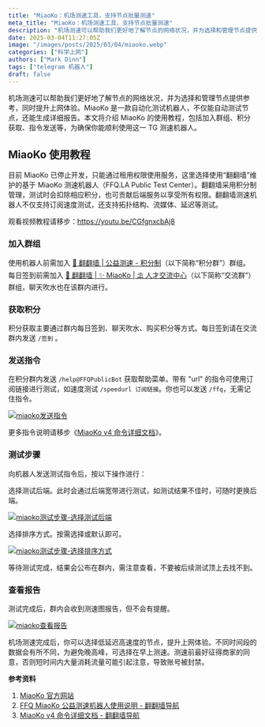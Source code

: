 ```yaml
---
title: "MiaoKo：机场测速工具，支持节点批量测速"
meta_title: "MiaoKo：机场测速工具，支持节点批量测速"
description: "机场测速可以帮助我们更好地了解节点的网络状况，并为选择和管理节点提供参考，同时提升上网体验。MiaoKo 是一款自动化测试机器人，不仅能自动测试节点，还能生成详细报告。本文将介绍 MiaoKo 的使用教程，包括加入群组、积分获取、指令发送等，为确保你能顺利使用这一 TG 测速机器人。"
date: 2025-03-04T11:27:05Z
image: "/images/posts/2025/03/04/miaoko.webp"
categories: ["科学上网"]
authors: ["Mark Dinn"]
tags: ["telegram 机器人"]
draft: false
---
```


机场测速可以帮助我们更好地了解节点的网络状况，并为选择和管理节点提供参考，同时提升上网体验。MiaoKo 是一款自动化测试机器人，不仅能自动测试节点，还能生成详细报告。本文将介绍 MiaoKo 的使用教程，包括加入群组、积分获取、指令发送等，为确保你能顺利使用这一 TG 测速机器人。

## MiaoKo 使用教程

目前 MiaoKo 已停止开发，只能通过租用权限使用服务，这里选择使用“翻翻墙”维护的基于 MiaoKo 测速机器人（FFQ.LA Public Test Center）。翻翻墙采用积分制管理，测试时会扣除相应积分，也可贡献后端服务以享受所有权限。翻翻墙测速机器人不仅支持订阅速度测试，还支持拓扑结构、流媒体、延迟等测试。

<Notice type="note">观看视频教程请移步：https://youtu.be/CGfgnxcbAj8</Notice>

### 加入群组

使用机器人前需加入 [🛫 翻翻墙 | 公益测速 - 积分制](https://t.me/FFQMiaokoPublic)（以下简称“积分群”）群组。每日签到前需加入 [🛫 翻翻墙 | ✨ MiaoKo | ⛱ 人才交流中心](https://t.me/FFQGroup)（以下简称“交流群”）群组，聊天吹水也在该群内进行。

### 获取积分

积分获取主要通过群内每日签到、聊天吹水、购买积分等方式。每日签到请在交流群内发送 `/签到` 。

### 发送指令

在积分群内发送 `/help@FFQPublicBot` 获取帮助菜单。带有 "url" 的指令可使用订阅链接进行测试，如速度测试 `/speedurl 订阅链接`。你也可以发送 `/ffq`，无需记住指令。

[![miaoko发送指令](/images/posts/2025/03/04/miaoko-fa-song-zhi-ling.webp)](/images/posts/2025/03/04/miaoko-fa-song-zhi-ling.webp) 

<Notice type="note">更多指令说明请移步《[MiaoKo v4 命令详细文档][3]》。</Notice>

### 测试步骤

向机器人发送测试指令后，按以下操作进行：

选择测试后端。此时会通过后端宽带进行测试，如测试结果不佳时，可随时更换后端。

[![miaoko测试步骤-选择测试后端](/images/posts/2025/03/04/miaoko-ce-shi-bu-zhou-ce-shi-hou-duan.webp)](/images/posts/2025/03/04/miaoko-ce-shi-bu-zhou-ce-shi-hou-duan.webp)

选择排序方式。按需选择或默认即可。

[![miaoko测试步骤-选择排序方式](/images/posts/2025/03/04/miaoko-ce-shi-bu-zhou-pai-xu-fang-shi.webp)](/images/posts/2025/03/04/miaoko-ce-shi-bu-zhou-pai-xu-fang-shi.webp)

等待测试完成，结果会公布在群内，需注意查看，不要被后续测试顶上去找不到。

### 查看报告

测试完成后，群内会收到测速图报告，但不会有提醒。

[![miaoko查看报告](/images/posts/2025/03/04/miaoko-cha-kan-bao-gao.webp)](/images/posts/2025/03/04/miaoko-cha-kan-bao-gao.webp)

机场测速完成后，你可以选择低延迟高速度的节点，提升上网体验。不同时间段的数据会有所不同，为避免晚高峰，可选择在早上测速。测速前最好征得商家的同意，否则短时间内大量消耗流量可能引起注意，导致账号被封禁。

**参考资料**

1. [MiaoKo 官方网站][1]  
2. [FFQ MiaoKo 公益测速机器人使用说明 - 翻翻墙导航][2]  
3. [MiaoKo v4 命令详细文档 - 翻翻墙导航][3]

[1]: https://www.miaoko.net/
[2]: https://www.ffq.la/1180.html
[3]: https://www.ffq.la/1216.html